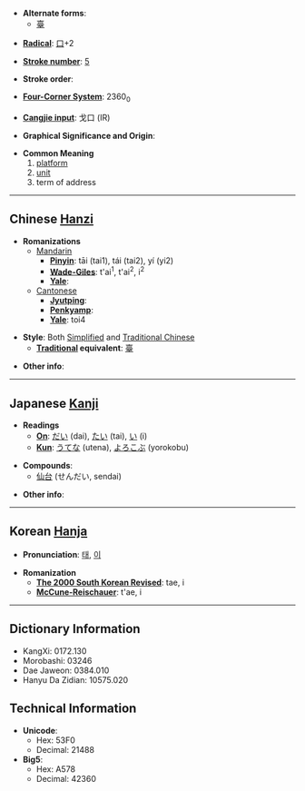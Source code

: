* '''Alternate forms''':
** [[臺]]

* '''[[Wiktionary:Chinese radical index| Radical]]''': [[Wiktionary:Chinese radical index 口|口]]+2

* '''[[Wiktionary:Chinese total strokes index|Stroke number]]''': [[Wiktionary:Chinese total strokes index 5|5]]

* '''Stroke order''': 

* '''[[Wiktionary:Chinese four corner index|Four-Corner System]]''': 2360<sub>0</sub>

* '''[[Wiktionary:Chinese Cangjie index|Cangjie input]]''': 戈口 (IR)

* '''Graphical Significance and Origin''': 

* '''Common Meaning'''
*#[[platform]]
*# [[unit]]
*# term of address

----

== Chinese [[Hanzi]] ==

* '''Romanizations'''
** [[Mandarin]]
*** '''[[Pinyin]]''': tāi (tai1), tái (tai2), yí (yi2)
*** '''[[Wade-Giles]]''': t'ai<sup>1</sup>, t'ai<sup>2</sup>, i<sup>2</sup>
*** '''[[Yale]]''': 
**[[Cantonese]]
***'''[[Jyutping]]''':
***'''[[Penkyamp]]''': 
***'''[[Yale]]''': toi4

* '''Style''': Both [[Simplified Chinese|Simplified]] and [[Traditional Chinese]]
** '''[[Traditional Chinese|Traditional]] equivalent''': [[臺]]

* '''Other info''': 

----

== Japanese [[Kanji]] ==

* '''Readings'''
** '''[[On]]''': [[だい]] (dai), [[たい]] (tai), [[い]] (i)
** '''[[Kun]]''': [[うてな]] (utena), [[よろこぶ]] (yorokobu)

* '''Compounds''':
**[[仙台]] (せんだい, sendai)

* '''Other info''':  

----

== Korean [[Hanja]] ==

* '''Pronunciation''': [[태]], [[이]]

* '''Romanization'''
** '''[[The 2000 South Korean Revised Romanization|The 2000 South Korean Revised]]''': tae, i
** '''[[McCune-Reischauer]]''': t'ae, i

----

== Dictionary Information ==

* KangXi: 0172.130
* Morobashi: 03246
* Dae Jaweon: 0384.010
* Hanyu Da Zidian: 10575.020

== Technical Information ==

* '''Unicode''':
** Hex: 53F0
** Decimal: 21488
* '''Big5''':
** Hex: A578
** Decimal: 42360